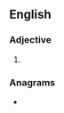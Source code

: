 ==English==

===Adjective===
{{head|en|adjective comparative form}}

# {{en-comparative of|beastly}}

===Anagrams===
* {{anagrams|en|a=abeeilrst|beertails|bleariest|liberates}}